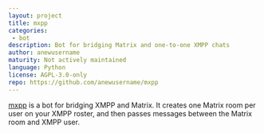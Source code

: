 ```yaml
---
layout: project
title: mxpp
categories: 
 - bot
description: Bot for bridging Matrix and one-to-one XMPP chats
author: anewusername
maturity: Not actively maintained
language: Python
license: AGPL-3.0-only
repo: https://github.com/anewusername/mxpp
---
```


[mxpp](https://github.com/anewusername/mxpp) is a bot for bridging XMPP and Matrix. It creates one Matrix room per user on your XMPP roster, and then passes messages between the Matrix room and XMPP user.


